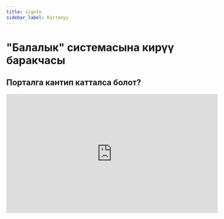 ```yaml
---
title: signIn
sidebar_label: Катталуу  
---
```


# "Балалык" системасына кирүү баракчасы  
## Порталга кантип катталса болот?

<iframe 
  width="560" 
  height="315" 
  src="https://www.youtube.com/embed/_fuyLp-IVJs?si=7a5JXyVkU2eJ-grZ" 
  title="YouTube video player" 
  frameborder="0" 
  allow="accelerometer; autoplay; clipboard-write; encrypted-media; gyroscope; picture-in-picture; web-share" 
  allowfullscreen>
</iframe>
